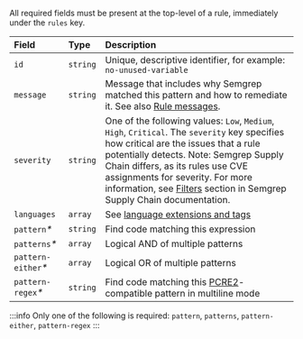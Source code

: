 All required fields must be present at the top-level of a rule, immediately under the `rules` key.

|     Field     |   Type   | Description |
| :------------ | :------- | :---------- |
| `id`          | `string` | Unique, descriptive identifier, for example: `no-unused-variable`        |
| `message`     | `string` | Message that includes why Semgrep matched this pattern and how to remediate it. See also [Rule messages](/contributing/contributing-to-semgrep-rules-repository/#rule-messages). |
| `severity`    | `string` | One of the following values: `Low`, `Medium`, `High`, `Critical`. The `severity` key specifies how critical are the issues that a rule potentially detects. Note: Semgrep Supply Chain differs, as its rules use CVE assignments for severity. For more information, see [Filters](/semgrep-supply-chain/view-export/#filter-findings) section in Semgrep Supply Chain documentation. |
| `languages`   | `array`  | See [language extensions and tags](/writing-rules/rule-syntax/#language-extensions-and-languages-key-values) |
| `pattern`_\*_     | `string` | Find code matching this expression |
| `patterns`_\*_   | `array`  | Logical AND of multiple patterns |
| `pattern-either`_\*_ | `array`  | Logical OR of multiple patterns |
| `pattern-regex`_\*_   | `string` | Find code matching this [PCRE2](https://www.pcre.org/current/doc/html/pcre2pattern.html)-compatible pattern in multiline mode |

:::info
Only one of the following is required: `pattern`, `patterns`, `pattern-either`, `pattern-regex`
:::

